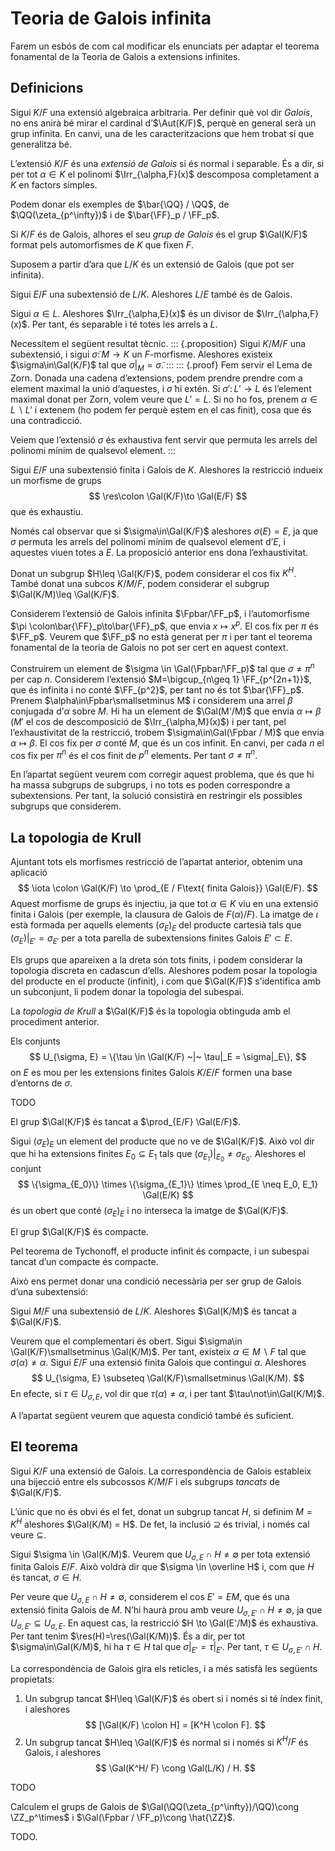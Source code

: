 # Teoria de Galois infinita

Farem un esbós de com cal modificar els enunciats per adaptar el teorema fonamental de la Teoria de Galois
a extensions infinites.

## Definicions

Sigui $K/F$ una extensió algebraica arbitraria. Per definir què vol dir *Galois*, no ens anirà
bé mirar el cardinal d'$\Aut(K/F)$, perquè en general serà un grup infinita. En canvi,
una de les caracteritzacions que hem trobat sí que generalitza bé.

::: {.definition}
L'extensió $K/F$ és una *extensió de Galois* si és normal i separable. És a dir, si per tot $\alpha\in K$
el polinomi $\Irr_{\alpha,F}(x)$ descomposa completament a $K$ en factors simples.
:::

::: {.example}
Podem donar els exemples de $\bar{\QQ} / \QQ$, de $\QQ(\zeta_{p^\infty})$ i de $\bar{\FF}_p / \FF_p$.
:::

::: {.definition name="grup de Galois"}
Si $K/F$ és de Galois, alhores el seu *grup de Galois* és el grup $\Gal(K/F)$ format
pels automorfismes de $K$ que fixen $F$.
:::

Suposem a partir d'ara que $L/K$ és un extensió de Galois (que pot ser infinita).

::: {.lemma}
Sigui $E/F$ una subextensió de $L/K$. Aleshores $L/E$ també és de Galois.
:::
::: {.proof}
Sigui $\alpha \in L$. Aleshores $\Irr_{\alpha,E}(x)$ és un divisor de $\Irr_{\alpha,F}(x)$. Per tant,
és separable i té totes les arrels a $L$.
:::

Necessitem el següent resultat tècnic.
::: {.proposition}
Sigui $K/M/F$ una subextensió, i sigui $\tilde\sigma\colon M\to K$ un $F$-morfisme. Aleshores
existeix $\sigma\in\Gal(K/F)$ tal que $\sigma|_M = \tilde\sigma$.
:::
::: {.proof}
Fem servir el Lema de Zorn. Donada una cadena d'extensions, podem prendre prendre com a element
maximal la unió d'aquestes, i $\tilde\sigma$ hi extén. Si $\sigma'\colon L'\to L$ és l'element maximal donat per Zorn,
volem veure que $L'=L$. Si no ho fos, prenem $\alpha\in L\smallsetminus L'$ i extenem (ho podem fer perquè estem en el
cas finit), cosa que és una contradicció.

Veiem que l'extensió $\sigma$ és exhaustiva fent servir que permuta les arrels del polinomi mínim de qualsevol element.
:::

::: {.lemma}
Sigui $E/F$ una subextensió finita i Galois de $K$. Aleshores la restricció indueix un morfisme de grups
$$
\res\colon \Gal(K/F)\to \Gal(E/F)
$$
que és exhaustiu.
:::
::: {.proof}
Només cal observar que si $\sigma\in\Gal(K/F)$ aleshores $\sigma(E)=E$, ja que $\sigma$ permuta les arrels
del polinomi mínim de qualsevol element d'$E$, i aquestes viuen totes a $E$. La proposició anterior
ens dona l'exhaustivitat.
:::

Donat un subgrup $H\leq \Gal(K/F)$, podem considerar el cos fix $K^H$. També donat una subcos $K/M/F$, podem
considerar el subgrup $\Gal(K/M)\leq \Gal(K/F)$.

::: {.example}
Considerem l'extensió de Galois infinita $\Fpbar/\FF_p$, i l'automorfisme $\pi \colon\bar{\FF}_p\to\bar{\FF}_p$,
que envia $x\mapsto x^p$. El cos fix per $\pi$ és $\FF_p$. Veurem que $\FF_p$ no està generat per $\pi$ i per
tant el teorema fonamental de la teoria de Galois no pot ser cert en aquest context.

Construirem un element de $\sigma \in \Gal(\Fpbar/\FF_p)$ tal que $\sigma\neq \pi^n$ per cap $n$. Considerem
l'extensió $M=\bigcup_{n\geq 1} \FF_{p^{2n+1}}$, que és infinita i no conté $\FF_{p^2}$, per tant no és tot $\bar{\FF}_p$.
Prenem $\alpha\in\Fpbar\smallsetminus M$ i considerem una arrel $\beta$ conjugada d'$\alpha$ sobre $M$. Hi ha
un element de $\Gal(M'/M)$ que envia $\alpha\mapsto \beta$ ($M'$ el cos de descomposició de $\Irr_{\alpha,M}(x)$)
i per tant, pel l'exhaustivitat de la restricció, trobem $\sigma\in\Gal(\Fpbar / M)$ que envia $\alpha\mapsto\beta$.
El cos fix per $\sigma$ conté $M$, que és un cos infinit. En canvi, per cada $n$ el cos fix per $\pi^n$ és el cos
finit de $p^n$ elements. Per tant $\sigma\neq \pi^n$.
:::

En l'apartat següent veurem com corregir aquest problema, que és que hi ha massa subgrups de subgrups, i no tots
es poden correspondre a subextensions. Per tant, la solució consistirà en restringir els possibles subgrups
que considerem.

## La topologia de Krull

Ajuntant tots els morfismes restricció de l'apartat anterior, obtenim una aplicació
$$
\iota \colon \Gal(K/F) \to \prod_{E / F\text{ finita Galois}} \Gal(E/F).
$$
Aquest morfisme de grups és injectiu, ja que tot $\alpha\in K$ viu en una extensió finita i Galois (per exemple,
la clausura de Galois de $F(\alpha)/F$). La imatge de $\iota$ està formada per aquells elements $(\sigma_E)_E$
del producte cartesià tals que $(\sigma_E)|_{E'} = \sigma_{E'}$ per
a tota parella de subextensions finites Galois $E'\subset E$.

Els grups que apareixen a la dreta són tots finits, i podem considerar
la topologia discreta en cadascun d'ells. Aleshores podem posar la topologia del producte en el producte (infinit),
i com que $\Gal(K/F)$ s'identifica amb un subconjunt, li podem donar la topologia del subespai.

::: {.definition #topologia-krull name="topologia de Krull"}
La *topologia de Krull* a $\Gal(K/F)$ és la topologia obtinguda amb el procediment anterior.
:::

::: {.proposition}
Els conjunts
$$
U_{\sigma, E} = \{\tau \in \Gal(K/F) ~|~ \tau|_E = \sigma|_E\},
$$
on $E$ es mou per les extensions finites Galois $K/E/F$ formen una base d'entorns de $\sigma$.
:::
::: {.proof}
TODO
:::

::: {.proposition}
El grup $\Gal(K/F)$ és tancat a $\prod_{E/F} \Gal(E/F)$.
:::
::: {.proof}
Sigui $(\sigma_E)_E$ un element del producte que no ve de $\Gal(K/F)$. Això vol dir que hi ha
extensions finites $E_0\subseteq E_1$ tals que $(\sigma_{E_1})|_{E_0}\neq \sigma_{E_0}$. Aleshores el conjunt
$$
\{\sigma_{E_0}\} \times \{\sigma_{E_1}\} \times \prod_{E \neq E_0, E_1} \Gal(E/K)
$$
és un obert que conté $(\sigma_E)_E$ i no interseca la imatge de $\Gal(K/F)$.
:::
::: {.corollary}
El grup $\Gal(K/F)$ és compacte.
:::
::: {.proof}
Pel teorema de Tychonoff, el producte infinit és compacte, i un subespai tancat d'un compacte és compacte.
:::

Això ens permet donar una condició necessària per ser grup de Galois d'una subextensió:

::: {.proposition}
Sigui $M/F$ una subextensió de $L/K$. Aleshores $\Gal(K/M)$ és tancat a $\Gal(K/F)$.
:::
::: {.proof}
Veurem que el complementari és obert. Sigui $\sigma\in \Gal(K/F)\smallsetminus \Gal(K/M)$.
Per tant, existeix $\alpha\in M\smallsetminus F$ tal que $\sigma(\alpha)\neq \alpha$. Sigui $E/F$
una extensió finita Galois que contingui $\alpha$. Aleshores
$$
U_{\sigma, E} \subseteq \Gal(K/F)\smallsetminus \Gal(K/M).
$$
En efecte, si $\tau\in U_{\sigma, E}$, vol dir que $\tau(\alpha)\neq \alpha$, i per tant $\tau\not\in\Gal(K/M)$.
:::

A l'apartat següent veurem que aquesta condició també és suficient.

## El teorema

::: {.theorem name="teorema fonamental de la teoria de Galois infinita"}
Sigui $K/F$ una extensió de Galois. La correspondència de Galois estableix una bijecció entre els subcossos
$K/M/F$ i els subgrups *tancats* de $\Gal(K/F)$.
:::
::: {.proof}
L'únic que no és obvi és el fet, donat un subgrup tancat $H$, si definim $M=K^H$ aleshores
$\Gal(K/M) = H$. De fet, la inclusió $\supseteq$ és trivial, i només cal veure $\subseteq$.

Sigui $\sigma \in \Gal(K/M)$. Veurem que $U_{\sigma, E} \cap H \neq \emptyset$ per tota extensió
finita Galois $E/F$. Això voldrà dir que $\sigma \in \overline H$ i, com que $H$ és tancat, $\sigma\in H$.

Per veure que $U_{\sigma, E} \cap H \neq \emptyset$, considerem el cos $E'=EM$,
que és una extensió finita Galois de $M$. N'hi haurà prou amb veure $U_{\sigma, E'}\cap H \neq \emptyset$, ja que $U_{\sigma,E'}\subseteq U_{\sigma,E}$.
En aquest cas, la restricció $H \to \Gal(E'/M)$ és exhaustiva. Per tant tenim $\res(H)=\res(\Gal(K/M))$. És a dir,
per tot $\sigma\in\Gal(K/M)$, hi ha $\tau\in H$ tal que $\sigma|_{E'} = \tau|_{E'}$. Per tant, $\tau\in U_{\sigma, E'}\cap H$.
:::

La correspondència de Galois gira els reticles, i a més satisfà les següents propietats:

::: {.proposition}
1. Un subgrup tancat $H\leq \Gal(K/F)$ és obert si i només si té índex finit, i aleshores
$$
[\Gal(K/F) \colon H] = [K^H \colon F].
$$
2. Un subgrup tancat $H\leq \Gal(K/F)$ és normal si i només si $K^H / F$ és Galois, i aleshores
$$
\Gal(K^H/ F) \cong \Gal(L/K) / H.
$$
:::
::: {.proof}
TODO
:::

::: {.example}
Calculem el grups de Galois de
$\Gal(\QQ(\zeta_{p^\infty})/\QQ)\cong \ZZ_p^\times$ i $\Gal(\Fpbar / \FF_p)\cong \hat{\ZZ}$.

TODO.
:::
